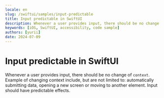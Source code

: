 ```yaml
---
locale: en
slug: /swiftui/samples/input-predictable
title: Input predictable in SwiftUI
description: Whenever a user provides input, there should be no change of context.
keywords: [iOS, SwiftUI, accessibility, code sample]
authors: [yurii]
date: 2024-07-09
---
```


# Input predictable in SwiftUI

Whenever a user provides input, there should be no change of `context`. Example of changing context include, but are not limited to: automatically submitting data, opening a new screen or moving to another element. Input should have predictable effects.

<CodeSample id="input-predictable" framework="swiftui" locale="en"/>

